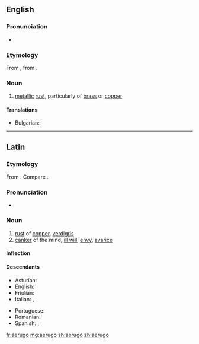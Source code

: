 ==English==

===Pronunciation===
* {{IPA|/iːˈruːɡoʊ/|/ɪˈruːɡoʊ/|/aɪˈruːɡoʊ/}}

===Etymology===
From {{etyl|la|en}} {{term/t|la|aerūgō}}, from {{term|aes||copper, bronze, brass|lang=la}}.

===Noun===
{{en-noun|-}}

# [[metal]]lic [[rust]], particularly of [[brass]] or [[copper]]

====Translations====
{{trans-top|metallic rust}}
* Bulgarian: {{t+|bg|патина}}
{{trans-mid}}
{{trans-bottom}}

----

==Latin==

===Etymology===
From {{term/t|la|aes||copper, bronze, brass}}. Compare {{term|ferrūgo||iron-rust|lang=la}}.

===Pronunciation===
* {{la-pronunc|aerūgō}}

===Noun===
{{la-noun|aerūgō|aeruginis|aerūginis|f|third}}

# [[rust]] of [[copper]], [[verdigris]]
# [[canker]] of the mind, [[ill will]], [[envy]], [[avarice]]

====Inflection====
{{la-decl-3rd|aerūgō|aerūgin}}

====Descendants====
{{top2}}
* Asturian: {{l|ast|roña}}
* English: {{l/en|aerugo}}
* Friulian: {{l|fur|ruzin}}
* Italian: {{l|it|ruggine}}, {{l|it|rogna}}
{{mid2}}
* Portuguese: {{l/pt|aerugita}}
* Romanian: {{l|ro|rugină}}
* Spanish: {{l/es|orín}}, {{l/es|roña}}
{{bottom}}

[[fr:aerugo]]
[[mg:aerugo]]
[[sh:aerugo]]
[[zh:aerugo]]